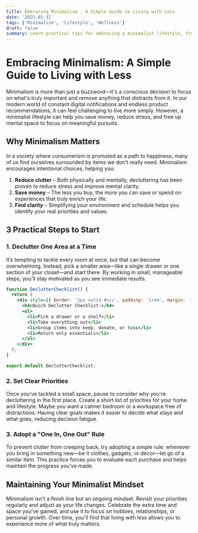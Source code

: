 ```yaml
---
title: Embracing Minimalism - A Simple Guide to Living with Less
date: '2025-01-31'
tags: ['Minimalism', 'Lifestyle', 'Wellness']
draft: false
summary: Learn practical tips for embracing a minimalist lifestyle, from decluttering your living space to prioritizing what really matters.
---
```


# Embracing Minimalism: A Simple Guide to Living with Less

Minimalism is more than just a buzzword—it's a conscious decision to focus on what's truly important and remove anything that distracts from it. In our modern world of constant digital notifications and endless product recommendations, it can feel challenging to live more simply. However, a minimalist lifestyle can help you save money, reduce stress, and free up mental space to focus on meaningful pursuits.

## Why Minimalism Matters

In a society where consumerism is promoted as a path to happiness, many of us find ourselves surrounded by items we don’t really need. Minimalism encourages intentional choices, helping you:

1. **Reduce clutter** – Both physically and mentally, decluttering has been proven to reduce stress and improve mental clarity.
2. **Save money** – The less you buy, the more you can save or spend on experiences that truly enrich your life.
3. **Find clarity** – Simplifying your environment and schedule helps you identify your real priorities and values.

## 3 Practical Steps to Start

### 1. Declutter One Area at a Time

It’s tempting to tackle every room at once, but that can become overwhelming. Instead, pick a smaller area—like a single drawer or one section of your closet—and start there. By working in small, manageable steps, you'll stay motivated as you see immediate results.

```jsx
function DeclutterChecklist() {
  return (
    <div style={{ border: '1px solid #ccc', padding: '1rem', margin: '1rem 0' }}>
      <h4>Quick Declutter Checklist:</h4>
      <ul>
        <li>Pick a drawer or a shelf</li>
        <li>Take everything out</li>
        <li>Group items into keep, donate, or toss</li>
        <li>Return only essentials</li>
      </ul>
    </div>
  );
}

export default DeclutterChecklist;
```

### 2. Set Clear Priorities

Once you've tackled a small space, pause to consider why you're decluttering in the first place. Create a short list of priorities for your home and lifestyle. Maybe you want a calmer bedroom or a workspace free of distractions. Having clear goals makes it easier to decide what stays and what goes, reducing decision fatigue.

### 3. Adopt a "One In, One Out" Rule

To prevent clutter from creeping back, try adopting a simple rule: whenever you bring in something new—be it clothes, gadgets, or decor—let go of a similar item. This practice forces you to evaluate each purchase and helps maintain the progress you've made.

## Maintaining Your Minimalist Mindset

Minimalism isn't a finish line but an ongoing mindset. Revisit your priorities regularly and adjust as your life changes. Celebrate the extra time and space you've gained, and use it to focus on hobbies, relationships, or personal growth. Over time, you'll find that living with less allows you to experience more of what truly matters.
